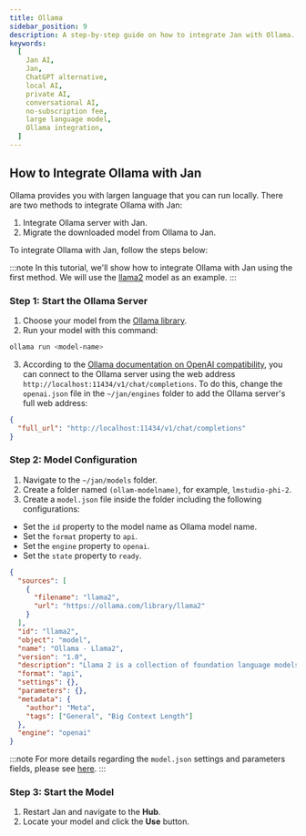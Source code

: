 ```yaml
---
title: Ollama
sidebar_position: 9
description: A step-by-step guide on how to integrate Jan with Ollama.
keywords:
  [
    Jan AI,
    Jan,
    ChatGPT alternative,
    local AI,
    private AI,
    conversational AI,
    no-subscription fee,
    large language model,
    Ollama integration,
  ]
---
```


<head>
    <title>Ollama</title>
    <meta name="description" content="A step-by-step guide on how to integrate Jan with Ollama. Learn how to start the Ollama server, configure model settings, and start the model in Jan for enhanced functionality."/>
    <meta name="keywords" content="Jan AI, Jan, ChatGPT alternative, local AI, private AI, conversational AI, no-subscription fee, large language model, Ollama integration"/>
    <meta property="og:title" content="Ollama"/>
    <meta property="og:description" content="A step-by-step guide on how to integrate Jan with Ollama. Learn how to start the Ollama server, configure model settings, and start the model in Jan for enhanced functionality."/>
    <meta property="og:url" content="https://jan.ai/guides/integration/ollama"/>
    <meta name="twitter:card" content="summary"/>
    <meta name="twitter:title" content="Ollama"/>
    <meta name="twitter:description" content="A step-by-step guide on how to integrate Jan with Ollama. Learn how to start the Ollama server, configure model settings, and start the model in Jan for enhanced functionality."/>
</head>

## How to Integrate Ollama with Jan

Ollama provides you with largen language that you can run locally. There are two methods to integrate Ollama with Jan:
1. Integrate Ollama server with Jan.
2. Migrate the downloaded model from Ollama to Jan.

To integrate Ollama with Jan, follow the steps below:

:::note
In this tutorial, we'll show how to integrate Ollama with Jan using the first method. We will use the [llama2](https://ollama.com/library/llama2) model as an example.
:::

### Step 1: Start the Ollama Server

1. Choose your model from the [Ollama library](https://ollama.com/library).
2. Run your model with this command:

```sh
ollama run <model-name>
```

3. According to the [Ollama documentation on OpenAI compatibility](https://github.com/ollama/ollama/blob/main/docs/openai.md), you can connect to the Ollama server using the web address `http://localhost:11434/v1/chat/completions`. To do this, change the `openai.json` file in the `~/jan/engines` folder to add the Ollama server's full web address:


```json title="~/jan/engines/openai.json"
{
  "full_url": "http://localhost:11434/v1/chat/completions"
}
```

### Step 2: Model Configuration

1. Navigate to the `~/jan/models` folder.
2. Create a folder named `(ollam-modelname)`, for example, `lmstudio-phi-2`.
3. Create a `model.json` file inside the folder including the following configurations:
  - Set the `id` property to the model name as Ollama model name.
  - Set the `format` property to `api`.
  - Set the `engine` property to `openai`.
  - Set the `state` property to `ready`.

```json title="~/jan/models/llama2/model.json"
{
  "sources": [
    {
      "filename": "llama2",
      "url": "https://ollama.com/library/llama2"
    }
  ],
  "id": "llama2",
  "object": "model",
  "name": "Ollama - Llama2",
  "version": "1.0",
  "description": "Llama 2 is a collection of foundation language models ranging from 7B to 70B parameters.",
  "format": "api",
  "settings": {},
  "parameters": {},
  "metadata": {
    "author": "Meta",
    "tags": ["General", "Big Context Length"]
  },
  "engine": "openai"
}
```
:::note
For more details regarding the `model.json` settings and parameters fields,  please see [here](../models/integrate-remote.mdx#modeljson).
:::

### Step 3: Start the Model
1. Restart Jan and navigate to the **Hub**. 
2. Locate your model and click the **Use** button.